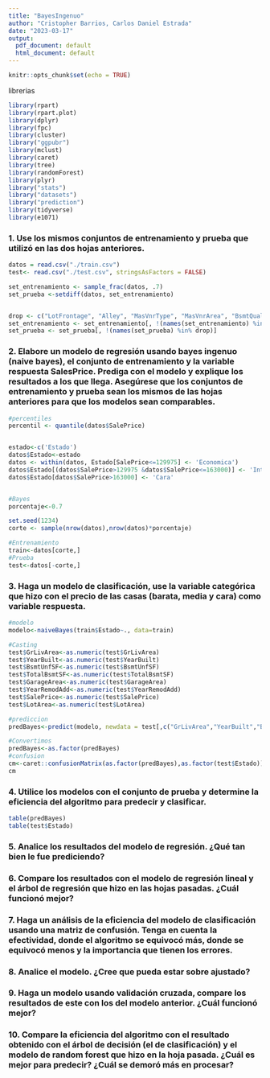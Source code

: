 ```yaml
---
title: "BayesIngenuo"
author: "Cristopher Barrios, Carlos Daniel Estrada"
date: "2023-03-17"
output:
  pdf_document: default
  html_document: default
---
```


```r
knitr::opts_chunk$set(echo = TRUE)
```
librerias
```r
library(rpart)
library(rpart.plot)
library(dplyr) 
library(fpc) 
library(cluster) 
library("ggpubr") 
library(mclust)
library(caret)
library(tree)
library(randomForest)
library(plyr)
library("stats")
library("datasets")
library("prediction")
library(tidyverse)
library(e1071)
```

### 1. Use los mismos conjuntos de entrenamiento y prueba que utilizó en las dos hojas anteriores.
```r
datos = read.csv("./train.csv")
test<- read.csv("./test.csv", stringsAsFactors = FALSE)
```

```r
set_entrenamiento <- sample_frac(datos, .7)
set_prueba <-setdiff(datos, set_entrenamiento)


drop <- c("LotFrontage", "Alley", "MasVnrType", "MasVnrArea", "BsmtQual", "BsmtCond", "BsmtExposure", "BsmtFinType1", "BsmtFinType2", "Electrical", "FireplaceQu", "GarageType", "GarageYrBlt", "GarageFinish", "GarageQual", "GarageCond", "PoolQC", "Fence", "MiscFeature")
set_entrenamiento <- set_entrenamiento[, !(names(set_entrenamiento) %in% drop)]
set_prueba <- set_prueba[, !(names(set_prueba) %in% drop)]
```
### 2. Elabore un modelo de regresión usando bayes ingenuo (naive bayes), el conjunto de entrenamiento y la variable respuesta SalesPrice. Prediga con el modelo y explique los resultados a los que llega. Asegúrese que los conjuntos de entrenamiento y prueba sean los mismos de las hojas anteriores para que los modelos sean comparables.
```r
#percentiles
percentil <- quantile(datos$SalePrice)


estado<-c('Estado')
datos$Estado<-estado
datos <- within(datos, Estado[SalePrice<=129975] <- 'Economica')
datos$Estado[(datos$SalePrice>129975 &datos$SalePrice<=163000)] <- 'Intermedia'
datos$Estado[datos$SalePrice>163000] <- 'Cara'


#Bayes 
porcentaje<-0.7

set.seed(1234)
corte <- sample(nrow(datos),nrow(datos)*porcentaje)

#Entrenamiento
train<-datos[corte,]
#Prueba
test<-datos[-corte,]

```


### 3. Haga un modelo de clasificación, use la variable categórica que hizo con el precio de las casas (barata, media y cara) como variable respuesta.
```r
#modelo
modelo<-naiveBayes(train$Estado~., data=train)

#Casting 
test$GrLivArea<-as.numeric(test$GrLivArea)
test$YearBuilt<-as.numeric(test$YearBuilt)
test$BsmtUnfSF<-as.numeric(test$BsmtUnfSF)
test$TotalBsmtSF<-as.numeric(test$TotalBsmtSF)
test$GarageArea<-as.numeric(test$GarageArea)
test$YearRemodAdd<-as.numeric(test$YearRemodAdd)
test$SalePrice<-as.numeric(test$SalePrice)
test$LotArea<-as.numeric(test$LotArea)

#prediccion
predBayes<-predict(modelo, newdata = test[,c("GrLivArea","YearBuilt","BsmtUnfSF","TotalBsmtSF","GarageArea","YearRemodAdd", "SalePrice","LotArea")])

#Convertimos
predBayes<-as.factor(predBayes)
#confusion
cm<-caret::confusionMatrix(as.factor(predBayes),as.factor(test$Estado))
cm

```


### 4. Utilice los modelos con el conjunto de prueba y determine la eficiencia del algoritmo para predecir y clasificar.
```r
table(predBayes)
table(test$Estado)
```

### 5. Analice los resultados del modelo de regresión. ¿Qué tan bien le fue prediciendo?

### 6. Compare los resultados con el modelo de regresión lineal y el árbol de regresión que hizo en las hojas pasadas. ¿Cuál funcionó mejor?

### 7. Haga un análisis de la eficiencia del modelo de clasificación usando una matriz de confusión. Tenga en cuenta la efectividad, donde el algoritmo se equivocó más, donde se equivocó menos y la importancia que tienen los errores.

### 8. Analice el modelo. ¿Cree que pueda estar sobre ajustado?

### 9. Haga un modelo usando validación cruzada, compare los resultados de este con los del modelo anterior. ¿Cuál funcionó mejor?

### 10. Compare la eficiencia del algoritmo con el resultado obtenido con el árbol de decisión (el de clasificación) y el modelo de random forest que hizo en la hoja pasada. ¿Cuál es mejor para predecir? ¿Cuál se demoró más en procesar?